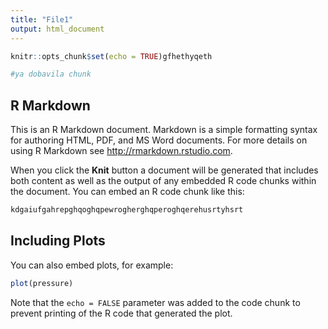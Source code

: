 ```yaml
---
title: "File1"
output: html_document
---
```


```r
knitr::opts_chunk$set(echo = TRUE)gfhethyqeth
```


```r
#ya dobavila chunk
```

## R Markdown

This is an R Markdown document. Markdown is a simple formatting syntax for authoring HTML, PDF, and MS Word documents. For more details on using R Markdown see <http://rmarkdown.rstudio.com>.

When you click the **Knit** button a document will be generated that includes both content as well as the output of any embedded R code chunks within the document. You can embed an R code chunk like this:

```r
kdgaiufgahrepghqoghqpewrogherghqperoghqerehusrtyhsrt
```

## Including Plots

You can also embed plots, for example:

```r
plot(pressure)
```

Note that the `echo = FALSE` parameter was added to the code chunk to prevent printing of the R code that generated the plot.
